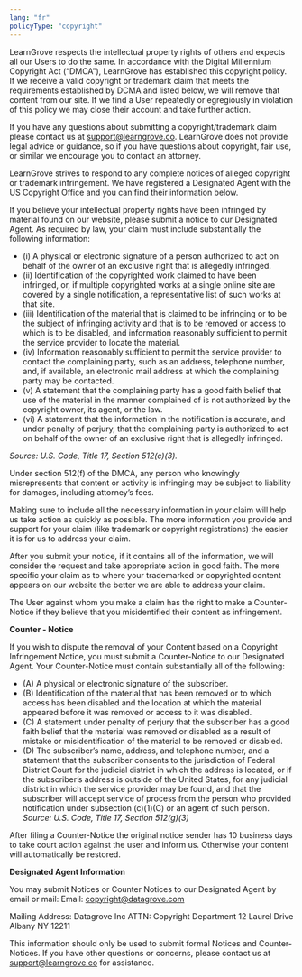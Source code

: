 ```yaml
---
lang: "fr"
policyType: "copyright"
---
```


LearnGrove respects the intellectual property rights of others and expects all our Users to do the same. In accordance with the Digital Millennium Copyright Act (“DMCA”), LearnGrove has established this copyright policy. If we receive a valid copyright or trademark claim that meets the requirements established by DCMA and listed below, we will remove that content from our site. If we find a User repeatedly or egregiously in violation of this policy we may close their account and take further action.

If you have any questions about submitting a copyright/trademark claim please contact us at support@learngrove.co. LearnGrove does not provide legal advice or guidance, so if you have questions about copyright, fair use, or similar we encourage you to contact an attorney.

LearnGrove strives to respond to any complete notices of alleged copyright or trademark infringement. We have registered a Designated Agent with the US Copyright Office and you can find their information below. 

If you believe your intellectual property rights have been infringed by material found on our website, please submit a notice to our Designated Agent. As required by law, your claim must include substantially the following information: 

- (i) A physical or electronic signature of a person authorized to act on behalf of the owner of an exclusive right that is allegedly infringed.
- (ii) Identification of the copyrighted work claimed to have been infringed, or, if multiple copyrighted works at a single online site are covered by a single notification, a representative list of such works at that site.
- (iii) Identification of the material that is claimed to be infringing or to be the subject of infringing activity and that is to be removed or access to which is to be disabled, and information reasonably sufficient to permit the service provider to locate the material.
- (iv) Information reasonably sufficient to permit the service provider to contact the complaining party, such as an address, telephone number, and, if available, an electronic mail address at which the complaining party may be contacted.
- (v) A statement that the complaining party has a good faith belief that use of the material in the manner complained of is not authorized by the copyright owner, its agent, or the law.
- (vi) A statement that the information in the notification is accurate, and under penalty of perjury, that the complaining party is authorized to act on behalf of the owner of an exclusive right that is allegedly infringed.

*Source: U.S. Code, Title 17, Section 512(c)(3).*

Under section 512(f) of the DMCA, any person who knowingly misrepresents that content or activity is infringing may be subject to liability for damages, including attorney’s fees.

Making sure to include all the necessary information in your claim will help us take action as quickly as possible. The more information you provide and support for your claim (like trademark or copyright registrations) the easier it is for us to address your claim.

After you submit your notice, if it contains all of the information, we will consider the request and take appropriate action in good faith. The more specific your claim as to where your trademarked or copyrighted content appears on our website the better we are able to address your claim.

The User against whom you make a claim has the right to make a Counter-Notice if they believe that you misidentified their content as infringement. 

**Counter - Notice**

If you wish to dispute the removal of your Content based on a Copyright Infringement Notice, you must submit a Counter-Notice to our Designated Agent. Your Counter-Notice must contain substantially all of the following: 

- (A) A physical or electronic signature of the subscriber.
- (B) Identification of the material that has been removed or to which access has been disabled and the location at which the material appeared before it was removed or access to it was disabled.
- (C) A statement under penalty of perjury that the subscriber has a good faith belief that the material was removed or disabled as a result of mistake or misidentification of the material to be removed or disabled.
- (D) The subscriber’s name, address, and telephone number, and a statement that the subscriber consents to the jurisdiction of Federal District Court for the judicial district in which the address is located, or if the subscriber’s address is outside of the United States, for any judicial district in which the service provider may be found, and that the subscriber will accept service of process from the person who provided notification under subsection (c)(1)(C) or an agent of such person.
*Source: U.S. Code, Title 17, Section 512(g)(3)*

After filing a Counter-Notice the original notice sender has 10 business days to take court action against the user and inform us. Otherwise your content will automatically be restored.

**Designated Agent Information**

You may submit Notices or Counter Notices to our Designated Agent by email or mail:
Email: copyright@datagrove.com

Mailing Address: 
Datagrove Inc 
ATTN: Copyright Department
12 Laurel Drive Albany NY 12211

This information should only be used to submit formal Notices and Counter-Notices. If you have other questions or concerns, please contact us at support@learngrove.co for assistance. 

